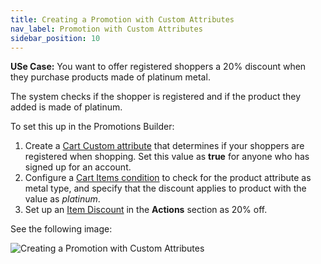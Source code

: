 ```yaml
---
title: Creating a Promotion with Custom Attributes
nav_label: Promotion with Custom Attributes
sidebar_position: 10
---
```


**USe Case:** You want to offer registered shoppers a 20% discount when they purchase products made of platinum metal.

The system checks if the shopper is registered and if the product they added is made of platinum.

To set this up in the Promotions Builder:
1. Create a [Cart Custom attribute](/docs/commerce-manager/promotions-builder/creating-a-promotion-in-promotions-builder#adding-cart-custom-attributes) that determines if your shoppers are registered when shopping. Set this value as **true** for anyone who has signed up for an account.
2. Configure a [Cart Items condition](/docs/commerce-manager/promotions-builder/creating-a-promotion-in-promotions-builder#creating-a-cart-items-condition) to check for the product attribute as metal type, and specify that the discount applies to product with the value as *platinum*.
3. Set up an [Item Discount](/docs/commerce-manager/promotions-builder/creating-a-promotion-in-promotions-builder#creating-an-item-discount-promotion) in the **Actions** section as 20% off.

See the following image:

![Creating a Promotion with Custom Attributes](/assets/promotion-example-scenario-1.png)